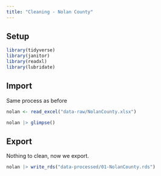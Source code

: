 ```yaml
---
title: "Cleaning - Nolan County"
---
```


## Setup

```r

library(tidyverse)
library(janitor)
library(readxl)
library(lubridate)
```

## Import 

Same process as before

```r
nolan <- read_excel("data-raw/NolanCounty.xlsx")

nolan |> glimpse()
```
## Export

Nothing to clean, now we export. 

```r
nolan |> write_rds("data-processed/01-NolanCounty.rds")
```

